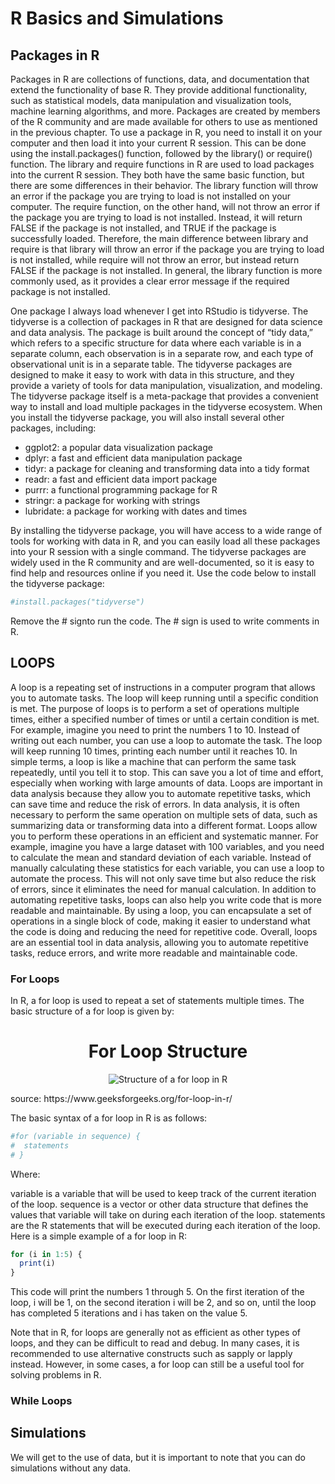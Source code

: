 # R Basics and Simulations

## Packages in R

Packages in R are collections of functions, data, and documentation that extend the functionality of base R. They provide additional functionality, such as statistical models, data manipulation and visualization tools, machine learning algorithms, and more. Packages are created by members of the R community and are made available for others to use as mentioned in the previous chapter. To use a package in R, you need to install it on your computer and then load it into your current R session. This can be done using the install.packages() function, followed by the library() or require() function. The library and require functions in R are used to load packages into the current R session. They both have the same basic function, but there are some differences in their behavior. The library function will throw an error if the package you are trying to load is not installed on your computer. The require function, on the other hand, will not throw an error if the package you are trying to load is not installed. Instead, it will return FALSE if the package is not installed, and TRUE if the package is successfully loaded. Therefore, the main difference between library and require is that library will throw an error if the package you are trying to load is not installed, while require will not throw an error, but instead return FALSE if the package is not installed. In general, the library function is more commonly used, as it provides a clear error message if the required package is not installed.

One package I always load whenever I get into RStudio is tidyverse. The tidyverse is a collection of packages in R that are designed for data science and data analysis. The package is built around the concept of "tidy data," which refers to a specific structure for data where each variable is in a separate column, each observation is in a separate row, and each type of observational unit is in a separate table. The tidyverse packages are designed to make it easy to work with data in this structure, and they provide a variety of tools for data manipulation, visualization, and modeling.
The tidyverse package itself is a meta-package that provides a convenient way to install and load multiple packages in the tidyverse ecosystem. When you install the tidyverse package, you will also install several other packages, including:

- ggplot2: a popular data visualization package
- dplyr: a fast and efficient data manipulation package
- tidyr: a package for cleaning and transforming data into a tidy format
- readr: a fast and efficient data import package
- purrr: a functional programming package for R
- stringr: a package for working with strings
- lubridate: a package for working with dates and times

By installing the tidyverse package, you will have access to a wide range of tools for working with data in R, and you can easily load all these packages into your R session with a single command. The tidyverse packages are widely used in the R community and are well-documented, so it is easy to find help and resources online if you need it.
Use the code below to install the tidyverse package:

```r
#install.packages("tidyverse")
```
Remove the # signto run the code. The # sign is used to write comments in R. 

## LOOPS

A loop is a repeating set of instructions in a computer program that allows you to automate tasks. The loop will keep running until a specific condition is met. The purpose of loops is to perform a set of operations multiple times, either a specified number of times or until a certain condition is met.
For example, imagine you need to print the numbers 1 to 10. Instead of writing out each number, you can use a loop to automate the task. The loop will keep running 10 times, printing each number until it reaches 10.
In simple terms, a loop is like a machine that can perform the same task repeatedly, until you tell it to stop. This can save you a lot of time and effort, especially when working with large amounts of data. Loops are important in data analysis because they allow you to automate repetitive tasks, which can save time and reduce the risk of errors. In data analysis, it is often necessary to perform the same operation on multiple sets of data, such as summarizing data or transforming data into a different format. Loops allow you to perform these operations in an efficient and systematic manner.
For example, imagine you have a large dataset with 100 variables, and you need to calculate the mean and standard deviation of each variable. Instead of manually calculating these statistics for each variable, you can use a loop to automate the process. This will not only save time but also reduce the risk of errors, since it eliminates the need for manual calculation.
In addition to automating repetitive tasks, loops can also help you write code that is more readable and maintainable. By using a loop, you can encapsulate a set of operations in a single block of code, making it easier to understand what the code is doing and reducing the need for repetitive code.
Overall, loops are an essential tool in data analysis, allowing you to automate repetitive tasks, reduce errors, and write more readable and maintainable code.

### For Loops

In R, a for loop is used to repeat a set of statements multiple times. The basic structure of a for loop is given by: 

<h1 style="text-align:center;">For Loop Structure</h1>
<p align="center">
  <img src="fig5.png" alt="Structure of a for loop in R">
</p>

source: https://www.geeksforgeeks.org/for-loop-in-r/

The basic syntax of a for loop in R is as follows:

```r
#for (variable in sequence) {
#  statements
# }
```

Where:

variable is a variable that will be used to keep track of the current iteration of the loop.
sequence is a vector or other data structure that defines the values that variable will take on during each iteration of the loop.
statements are the R statements that will be executed during each iteration of the loop.
Here is a simple example of a for loop in R:

```r
for (i in 1:5) {
  print(i)
}

```

This code will print the numbers 1 through 5. On the first iteration of the loop, i will be 1, on the second iteration i will be 2, and so on, until the loop has completed 5 iterations and i has taken on the value 5.

Note that in R, for loops are generally not as efficient as other types of loops, and they can be difficult to read and debug. In many cases, it is recommended to use alternative constructs such as sapply or lapply instead. However, in some cases, a for loop can still be a useful tool for solving problems in R.


### While Loops




## Simulations

We will get to the use of data, but it is important to note that you can do simulations without any data.

